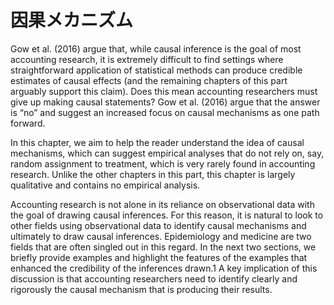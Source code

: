 # 因果メカニズム

Gow et al. (2016) argue that, while causal inference is the goal of most accounting research, it is extremely difficult to find settings where straightforward application of statistical methods can produce credible estimates of causal effects (and the remaining chapters of this part arguably support this claim). Does this mean accounting researchers must give up making causal statements? Gow et al. (2016) argue that the answer is “no” and suggest an increased focus on causal mechanisms as one path forward.

In this chapter, we aim to help the reader understand the idea of causal mechanisms, which can suggest empirical analyses that do not rely on, say, random assignment to treatment, which is very rarely found in accounting research. Unlike the other chapters in this part, this chapter is largely qualitative and contains no empirical analysis.

Accounting research is not alone in its reliance on observational data with the goal of drawing causal inferences. For this reason, it is natural to look to other fields using observational data to identify causal mechanisms and ultimately to draw causal inferences. Epidemiology and medicine are two fields that are often singled out in this regard. In the next two sections, we briefly provide examples and highlight the features of the examples that enhanced the credibility of the inferences drawn.1 A key implication of this discussion is that accounting researchers need to identify clearly and rigorously the causal mechanism that is producing their results.

